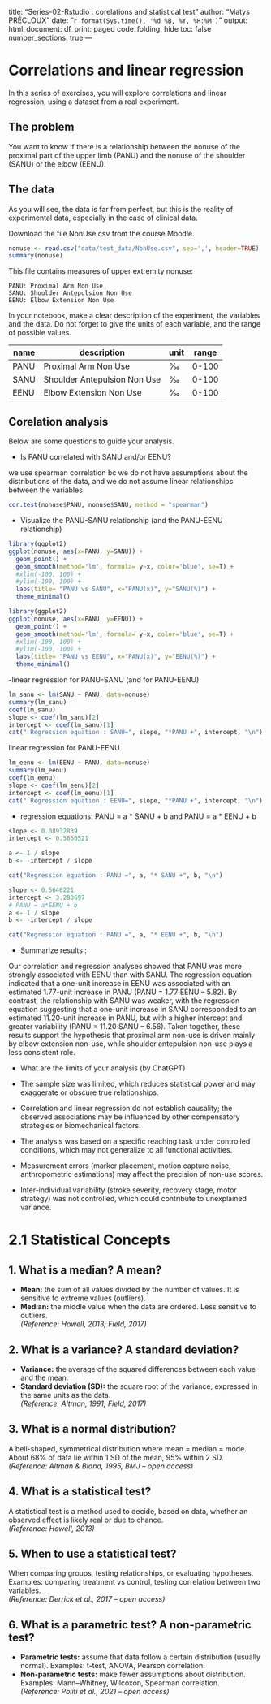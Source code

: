 title: "Series-02-Rstudio : corelations and statistical test"
author: "Matys PRÉCLOUX"
date: "`r format(Sys.time(), '%d %B, %Y, %H:%M')`"
output:
  html_document:
    df_print: paged
    code_folding: hide
    toc: false
    number_sections: true
---

# Correlations and linear regression
In this series of exercises, you will explore correlations and linear regression, using a dataset from a real experiment.

## The problem
You want to know if there is a relationship between the nonuse of the proximal part of the upper limb (PANU) and the nonuse of the shoulder (SANU) or the elbow (EENU).

## The data
As you will see, the data is far from perfect, but this is the reality of experimental data, especially in the case of clinical data.

Download the file NonUse.csv from the course Moodle.

```r
nonuse <- read.csv("data/test_data/NonUse.csv", sep=',', header=TRUE)
summary(nonuse)

```


This file contains measures of upper extremity nonuse:

    PANU: Proximal Arm Non Use
    SANU: Shoulder Antepulsion Non Use
    EENU: Elbow Extension Non Use

In your notebook, make a clear description of the experiment, the variables and the data. Do not forget to give the units of each variable, and the range of possible values.

| name | description | unit | range |
|--    |---------     |--   |---    |
| PANU | Proximal Arm Non Use         | ‰ | 0-100 |
| SANU | Shoulder Antepulsion Non Use | ‰ | 0-100 |
| EENU | Elbow Extension Non Use      | ‰ | 0-100 |



## Corelation analysis
Below are some questions to guide your analysis.

- Is PANU correlated with SANU and/or EENU?

we use spearman correlation bc we do not have assumptions about the distributions of the data, and we do not assume linear relationships between the variables 

```r
cor.test(nonuse$PANU, nonuse$SANU, method = "spearman")

```


- Visualize the PANU-SANU relationship (and the PANU-EENU relationship)

```r
library(ggplot2)
ggplot(nonuse, aes(x=PANU, y=SANU)) +
  geom_point() +
  geom_smooth(method='lm', formula= y~x, color='blue', se=T) + 
  #xlim(-100, 100) +
  #ylim(-100, 100) +
  labs(title= "PANU vs SANU", x="PANU(x)", y="SANU(%)") + 
  theme_minimal()

library(ggplot2)
ggplot(nonuse, aes(x=PANU, y=EENU)) +
  geom_point() +
  geom_smooth(method='lm', formula= y~x, color='blue', se=T) + 
  #xlim(-100, 100) +
  #ylim(-100, 100) +
  labs(title= "PANU vs EENU", x="PANU(x)", y="EENU(%)") + 
  theme_minimal()

```


-linear regression for PANU-SANU (and for PANU-EENU)

```r
lm_sanu <- lm(SANU ~ PANU, data=nonuse)
summary(lm_sanu)
coef(lm_sanu)
slope <- coef(lm_sanu)[2]
intercept <- coef(lm_sanu)[1]
cat(" Regression equation : SANU=", slope, "*PANU +", intercept, "\n")
```
linear regression for PANU-EENU

```r
lm_eenu <- lm(EENU ~ PANU, data=nonuse)
summary(lm_eenu)
coef(lm_eenu)
slope <- coef(lm_eenu)[2]
intercept <- coef(lm_eenu)[1]
cat(" Regression equation : EENU=", slope, "*PANU +", intercept, "\n")
```


- regression equations: PANU = a * SANU + b and PANU = a * EENU + b

```r
slope <- 0.08932839
intercept <- 0.5860521

a <- 1 / slope
b <- -intercept / slope

cat("Regression equation : PANU =", a, "* SANU +", b, "\n")

slope <- 0.5646221
intercept <- 3.283697
# PANU = a*EENU + b
a <- 1 / slope
b <- -intercept / slope

cat("Regression equation : PANU =", a, "* EENU +", b, "\n")
```


- Summarize results : 

Our correlation and regression analyses showed that PANU was more strongly associated with EENU than with SANU. The regression equation indicated that a one-unit increase in EENU was associated with an estimated 1.77-unit increase in PANU (PANU = 1.77·EENU – 5.82). By contrast, the relationship with SANU was weaker, with the regression equation suggesting that a one-unit increase in SANU corresponded to an estimated 11.20-unit increase in PANU, but with a higher intercept and greater variability (PANU = 11.20·SANU – 6.56). Taken together, these results support the hypothesis that proximal arm non-use is driven mainly by elbow extension non-use, while shoulder antepulsion non-use plays a less consistent role.

- What are the limits of your analysis (by ChatGPT)

- The sample size was limited, which reduces statistical power and may exaggerate or obscure true relationships.
- Correlation and linear regression do not establish causality; the observed associations may be influenced by other compensatory strategies or biomechanical factors.
- The analysis was based on a specific reaching task under controlled conditions, which may not generalize to all functional activities.
- Measurement errors (marker placement, motion capture noise, anthropometric estimations) may affect the precision of non-use scores.
- Inter-individual variability (stroke severity, recovery stage, motor strategy) was not controlled, which could contribute to unexplained variance.

# 2.1 Statistical Concepts

## 1. What is a median? A mean?
- **Mean:** the sum of all values divided by the number of values. It is sensitive to extreme values (outliers).  
- **Median:** the middle value when the data are ordered. Less sensitive to outliers.  
*(Reference: Howell, 2013; Field, 2017)*

## 2. What is a variance? A standard deviation?
- **Variance:** the average of the squared differences between each value and the mean.  
- **Standard deviation (SD):** the square root of the variance; expressed in the same units as the data.  
*(Reference: Altman, 1991; Field, 2017)*

## 3. What is a normal distribution?
A bell-shaped, symmetrical distribution where mean = median = mode.  
About 68% of data lie within 1 SD of the mean, 95% within 2 SD.  
*(Reference: Altman & Bland, 1995, BMJ – open access)*

## 4. What is a statistical test?
A statistical test is a method used to decide, based on data, whether an observed effect is likely real or due to chance.  
*(Reference: Howell, 2013)*

## 5. When to use a statistical test?
When comparing groups, testing relationships, or evaluating hypotheses.  
Examples: comparing treatment vs control, testing correlation between two variables.  
*(Reference: Derrick et al., 2017 – open access)*

## 6. What is a parametric test? A non-parametric test?
- **Parametric tests:** assume that data follow a certain distribution (usually normal). Examples: t-test, ANOVA, Pearson correlation.  
- **Non-parametric tests:** make fewer assumptions about distribution. Examples: Mann–Whitney, Wilcoxon, Spearman correlation.  
*(Reference: Politi et al., 2021 – open access)*


